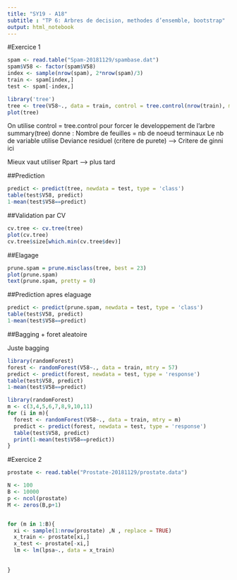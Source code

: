 ```yaml
---
title: "SY19 - A18"
subtitle : "TP 6: Arbres de decision, methodes d’ensemble, bootstrap"
output: html_notebook
---
```


#Exercice 1
```r
spam <- read.table("Spam-20181129/spambase.dat")
spam$V58 <- factor(spam$V58) 
index <- sample(nrow(spam), 2*nrow(spam)/3)
train <- spam[index,]
test <- spam[-index,]
```

```r
library('tree')
tree <- tree(V58~., data = train, control = tree.control(nrow(train), minsize = 5, mindev = 0))
plot(tree)
```
On utilise control = tree.control pour forcer le developpement de l'arbre 
summary(tree) donne : 
  Nombre de feuilles = nb de noeud terminaux 
  Le nb de variable utilise 
  Deviance residuel (critere de purete) --> Critere de ginni ici 

Mieux vaut utiliser Rpart --> plus tard 

##Prediction
```r
predict <- predict(tree, newdata = test, type = 'class')
table(test$V58, predict)
1-mean(test$V58==predict)
```


##Validation par CV
```r
cv.tree <- cv.tree(tree)
plot(cv.tree)
cv.tree$size[which.min(cv.tree$dev)]
```

##Elagage
```r
prune.spam = prune.misclass(tree, best = 23)
plot(prune.spam)
text(prune.spam, pretty = 0)
```

##Prediction apres elaguage
```r
predict <- predict(prune.spam, newdata = test, type = 'class')
table(test$V58, predict)
1-mean(test$V58==predict)
```

##Bagging + foret aleatoire

Juste bagging 
```r
library(randomForest)
forest <- randomForest(V58~., data = train, mtry = 57)
predict <- predict(forest, newdata = test, type = 'response')
table(test$V58, predict)
1-mean(test$V58==predict)
```

```r
library(randomForest)
m <- c(3,4,5,6,7,8,9,10,11)
for (i in m){
  forest <- randomForest(V58~., data = train, mtry = m)
  predict <- predict(forest, newdata = test, type = 'response')
  table(test$V58, predict)
  print(1-mean(test$V58==predict))
}


```

#Exercice 2

```r
prostate <- read.table("Prostate-20181129/prostate.data")
```

```r
N <- 100
B <- 10000
p <- ncol(prostate)
M <- zeros(B,p+1)


for (m in 1:B){
  xi <- sample(1:nrow(prostate) ,N , replace = TRUE)
  x_train <- prostate[xi,]
  x_test <- prostate[-xi,]
  lm <- lm(lpsa~., data = x_train) 
  
  
}
```













